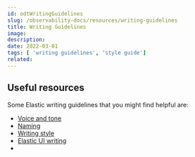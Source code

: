 ---
id: odtWritingGuidelines
slug: /observability-docs/resources/writing-guidelines
title: Writing Guidelines
image:
description:
date: 2022-03-01
tags: [ 'writing guidelines', 'style guide']
related:
---

## Useful resources

Some Elastic writing guidelines that you might find helpful are:

* [Voice and tone](https://brand.elastic.co/302f66895/p/30bdc7-voice-and-tone)
* [Naming](https://brand.elastic.co/302f66895/p/072ccc-naming-guide)
* [Writing style](https://brand.elastic.co/302f66895/p/194a3b-writing-style-guide)
* [Elastic UI writing](https://elastic.github.io/eui/#/guidelines/writing/guidelines)
* <DocLink id="docsSetup" />
